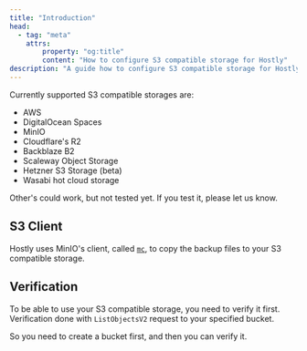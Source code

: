 ```yaml
---
title: "Introduction"
head:
  - tag: "meta"
    attrs:
        property: "og:title"
        content: "How to configure S3 compatible storage for Hostly"
description: "A guide how to configure S3 compatible storage for Hostly."
---
```


Currently supported S3 compatible storages are:

- AWS
- DigitalOcean Spaces
- MinIO
- Cloudflare's R2
- Backblaze B2
- Scaleway Object Storage
- Hetzner S3 Storage (beta)
- Wasabi hot cloud storage

Other's could work, but not tested yet. If you test it, please let us know.

## S3 Client

Hostly uses MinIO's client, called [`mc`](https://min.io/docs/minio/linux/reference/minio-mc.html), to copy the backup files to your S3 compatible storage.

## Verification

To be able to use your S3 compatible storage, you need to verify it first. Verification done with `ListObjectsV2` request to your specified bucket.

So you need to create a bucket first, and then you can verify it.

